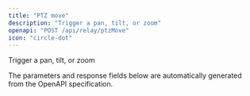```yaml
---
title: "PTZ move"
description: "Trigger a pan, tilt, or zoom"
openapi: "POST /api/relay/ptzMove"
icon: "circle-dot"
---
```


Trigger a pan, tilt, or zoom

<Note>
The parameters and response fields below are automatically generated from the OpenAPI specification.
</Note>
